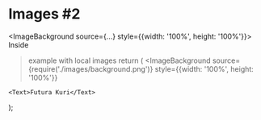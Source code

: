# Images #2

<ImageBackground source={...} style={{width: '100%', height: '100%'}}>
  <Text>Inside</Text>
</ImageBackground>

> example with local images
return (
  <ImageBackground
    source={require('./images/background.png')}
    style={{width: '100%', height: '100%'}}
  >
    <Text>Futura Kuri</Text>
  </ImageBackground>
);

